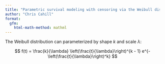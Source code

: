 ```yaml
---
title: "Parametric survival modeling with censoring via the Weibull distribution"
author: "Chris Cahill"
format: 
  gfm:
    html-math-method: mathml
---
```


The Weibull distribution can parameterized by shape $k$ and scale $\lambda$:

$$
f(t) = \frac{k}{\lambda} \left(\frac{t}{\lambda}\right)^{k - 1} e^{-\left(\frac{t}{\lambda}\right)^k}
$$